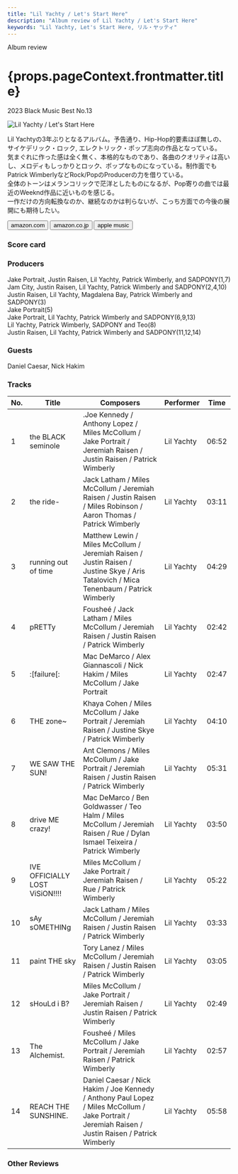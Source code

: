 ```yaml
---
title: "Lil Yachty / Let's Start Here"
description: "Album review of Lil Yachty / Let's Start Here"
keywords: "Lil Yachty, Let's Start Here, リル・ヤッティ"
---
```






<p className="largeP">Album review</p>
<h1 className="h1--no--margin">{props.pageContext.frontmatter.title}</h1>
<p className="largeP">
  <Link to="/best50/2023/">2023 Black Music Best No.13</Link>
</p>

<Row  className="image-card-group">
	<Column colMd={3} colLg={4} noGutterMdLeft="">
       <ImageCard>

![Lil Yachty / Let's Start Here](../../images/cd/lilyachty2L.jpg)

</ImageCard>
	</Column>
	<Column colMd={4} colLg={8} noGutterMdLeft="">
		<p>
			Lil Yachtyの3年ぶりとなるアルバム。予告通り、Hip-Hop的要素ほぼ無しの、サイケデリック・ロック, エレクトリック・ポップ志向の作品となっている。
			<br/>気まぐれに作った感は全く無く、本格的なものであり、各曲のクオリティは高いし、メロディもしっかりとロック、ポップなものになっている。制作面でもPatrick WimberlyなどRock/PopのProducerの力を借りている。
			<br/>全体のトーンはメランコリックで茫洋としたものになるが、Pop寄りの曲では最近のWeeknd作品に近いものを感じる。
			<br/>一作だけの方向転換なのか、継続なのかは判らないが、こっち方面での今後の展開にも期待したい。
		</p>
		<div>
		  <Button className="button-right-mergin"  href="https://amzn.to/3Jsf3Pq" renderIcon={ArrowUpRight} size='sm' kind='primary'>
  	    amazon.com
  	  </Button>
  	  <Button className="button-right-mergin"  href="https://amzn.to/3XpOQ9Z" renderIcon={ArrowUpRight} size='sm' kind='secondary'>
  	    amazon.co.jp
  	  </Button>
			<Button className="button-right-mergin"  href="https://apple.co/44fD3gH" renderIcon={ArrowUpRight} size='sm' kind='tertiary'>
  	    apple music
			</Button>
			<AdvJS2/>
		</div>
	</Column>
</Row>
<Row >
	<Column colMd={4} colLg={4} noGutterMdLeft="">
		<div>
		  <h3>Score card</h3>
			<SliderJS1 value="2" />
		  <SliderJS2 value="2" />
			<SliderJS3 value="2" />
		  <SliderJS4 value="9" />
		</div>
	</Column>
	<Column colMd={8} colLg={8} noGutterMdLeft="">
		<div>
			<h3>Producers</h3>
			<p>
				Jake Portrait, Justin Raisen, Lil Yachty, Patrick Wimberly, and SADPONY(1,7)
				<br/>Jam City, Justin Raisen, Lil Yachty, Patrick Wimberly and SADPONY(2,4,10)
				<br/>Justin Raisen, Lil Yachty, Magdalena Bay, Patrick Wimberly and SADPONY(3)
				<br/>Jake Portrait(5)
				<br/>Jake Portrait, Lil Yachty, Patrick Wimberly and SADPONY(6,9,13)
				<br/>Lil Yachty, Patrick Wimberly, SADPONY and Teo(8)
				<br/>Justin Raisen, Lil Yachty, Patrick Wimberly and SADPONY(11,12,14)
			</p>
			<h3>Guests</h3>
			<p>
				Daniel Caesar, Nick Hakim
			</p>
		</div>
	</Column>
</Row>

<h3>Tracks</h3>

| No. | Title                          | Composers                                                                                                                                           | Performer  | Time  |
| --- | ------------------------------ | --------------------------------------------------------------------------------------------------------------------------------------------------- | ---------- | ----- |
| 1   | the BLACK seminole             | .Joe Kennedy / Anthony Lopez / Miles McCollum / Jake Portrait / Jeremiah Raisen / Justin Raisen / Patrick Wimberly                                  | Lil Yachty | 06:52 |
| 2   | the ride-                      | Jack Latham / Miles McCollum / Jeremiah Raisen / Justin Raisen / Miles Robinson / Aaron Thomas / Patrick Wimberly                                   | Lil Yachty | 03:11 |
| 3   | running out of time            | Matthew Lewin / Miles McCollum / Jeremiah Raisen / Justin Raisen / Justine Skye / Aris Tatalovich / Mica Tenenbaum / Patrick Wimberly               | Lil Yachty | 04:29 |
| 4   | pRETTy                         | Fousheé / Jack Latham / Miles McCollum / Jeremiah Raisen / Justin Raisen / Patrick Wimberly                                                         | Lil Yachty | 02:42 |
| 5   | :[failure[:                    | Mac DeMarco / Alex Giannascoli / Nick Hakim / Miles McCollum / Jake Portrait                                                                        | Lil Yachty | 02:47 |
| 6   | THE zone~                      | Khaya Cohen / Miles McCollum / Jake Portrait / Jeremiah Raisen / Justine Skye / Patrick Wimberly                                                    | Lil Yachty | 04:10 |
| 7   | WE SAW THE SUN!                | Ant Clemons / Miles McCollum / Jake Portrait / Jeremiah Raisen / Justin Raisen / Patrick Wimberly                                                   | Lil Yachty | 05:31 |
| 8   | drive ME crazy!                | Mac DeMarco / Ben Goldwasser / Teo Halm / Miles McCollum / Jeremiah Raisen / Rue / Dylan Ismael Teixeira / Patrick Wimberly                         | Lil Yachty | 03:50 |
| 9   | IVE OFFICIALLY LOST ViSiON!!!! | Miles McCollum / Jake Portrait / Jeremiah Raisen / Rue / Patrick Wimberly                                                                           | Lil Yachty | 05:22 |
| 10  | sAy sOMETHINg                  | Jack Latham / Miles McCollum / Jeremiah Raisen / Justin Raisen / Patrick Wimberly                                                                   | Lil Yachty | 03:33 |
| 11  | paint THE sky                  | Tory Lanez / Miles McCollum / Jeremiah Raisen / Justin Raisen / Patrick Wimberly                                                                    | Lil Yachty | 03:05 |
| 12  | sHouLd i B?                    | Miles McCollum / Jake Portrait / Jeremiah Raisen / Justin Raisen / Patrick Wimberly                                                                 | Lil Yachty | 02:49 |
| 13  | The Alchemist.                 | Fousheé / Miles McCollum / Jake Portrait / Jeremiah Raisen / Patrick Wimberly                                                                       | Lil Yachty | 02:57 |
| 14  | REACH THE SUNSHINE.            | Daniel Caesar / Nick Hakim / Joe Kennedy / Anthony Paul Lopez / Miles McCollum / Jake Portrait / Jeremiah Raisen / Justin Raisen / Patrick Wimberly | Lil Yachty | 05:58 |

<h3>Other Reviews</h3>

<Row>
  <Column colMd={3} colLg={3} noGutterMdLeft>
    <Review1 />
  </Column>
</Row>

<AdvJS3 />
